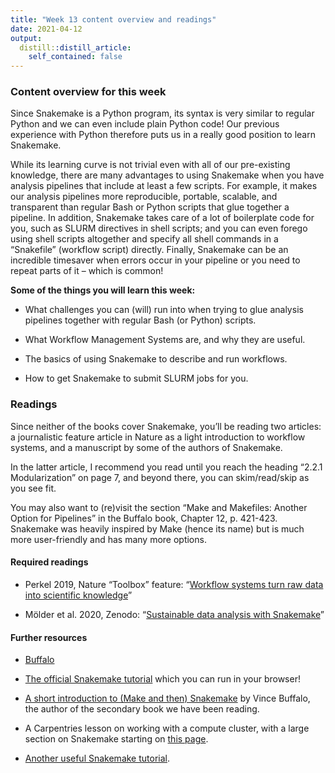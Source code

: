 ```yaml
---
title: "Week 13 content overview and readings"
date: 2021-04-12
output:
  distill::distill_article:
    self_contained: false
---
```


### Content overview for this week

Since Snakemake is a Python program,
its syntax is very similar to regular Python and we can even include plain
Python code!
Our previous experience with Python 
therefore puts us in a really good position to learn Snakemake.

While its learning curve is not trivial even with all of our pre-existing knowledge,
there are many advantages to using Snakemake when you have analysis pipelines that include at least a few scripts.
For example, it makes our analysis pipelines more reproducible, portable, scalable,
and transparent than regular Bash or Python scripts that glue together a pipeline.
In addition, Snakemake takes care of a lot of boilerplate code for you,
such as SLURM directives in shell scripts;
and you can even forego using shell scripts altogether and specify all shell
commands in a "Snakefile" (workflow script) directly.
Finally, Snakemake can be an incredible timesaver when errors occur in your
pipeline or you need to repeat parts of it -- which is common!

**Some of the things you will learn this week:**

- What challenges you can (will) run into when trying to glue analysis pipelines
  together with regular Bash (or Python) scripts.

- What Workflow Management Systems are, and why they are useful.

- The basics of using Snakemake to describe and run workflows.

- How to get Snakemake to submit SLURM jobs for you. 

### Readings

Since neither of the books cover Snakemake,
you'll be reading two articles:
a journalistic feature article in Nature as a light introduction to workflow systems,
and a manuscript by some of the authors of Snakemake.

In the latter article,
I recommend you read until you reach the heading "2.2.1 Modularization" on page 7,
and beyond there, you can skim/read/skip as you see fit.

You may also want to (re)visit the section
"Make and Makefiles: Another Option for Pipelines" in the Buffalo book,
Chapter 12, p. 421-423.
Snakemake was heavily inspired by Make (hence its name)
but is much more user-friendly and has many more options.

#### Required readings

- Perkel 2019, Nature "Toolbox" feature:
  "[Workflow systems turn raw data into scientific knowledge](https://www.nature.com/articles/d41586-019-02619-z)"

- Mölder et al. 2020, Zenodo:
  "[Sustainable data analysis with Snakemake](https://zenodo.org/record/4240139)"

#### Further resources

- [Buffalo](https://library.ohio-state.edu/record=b9145445~S7)

- [The official Snakemake tutorial](https://snakemake.readthedocs.io/en/stable/tutorial/tutorial.html)
  which you can run in your browser!

- [A short introduction to (Make and then) Snakemake](https://vincebuffalo.com/blog/2020/03/04/understanding-snakemake.html)
  by Vince Buffalo,
  the author of the secondary book we have been reading.

- A Carpentries lesson on working with a compute cluster,
  with a large section on Snakemake starting on
  [this page](http://www.hpc-carpentry.org/hpc-python/07-snakemake-intro/index.html).

- [Another useful Snakemake tutorial](https://nbis-reproducible-research.readthedocs.io/en/latest/snakemake/).

